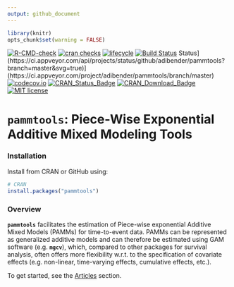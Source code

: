 ```yaml
---
output: github_document
---
```


```r
library(knitr)
opts_chunk$set(warning = FALSE)
```

<!-- badges: start -->

[![R-CMD-check](https://github.com/adibender/pammtools/actions/workflows/R-CMD-check.yaml/badge.svg)](https://github.com/adibender/pammtools/actions/workflows/R-CMD-check.yaml)
[![cran
checks](https://cranchecks.info/badges/worst/pammtools)](https://cran.r-project.org/web/checks/check_results_pammtools.html)
[![lifecycle](https://lifecycle.r-lib.org/articles/figures/lifecycle-stable.svg)](https://lifecycle.r-lib.org/articles/stages.html)
[![Build
Status](https://travis-ci.org/adibender/pammtools.svg?branch=master)](https://travis-ci.org/adibender/pammtools)
Status](https://ci.appveyor.com/api/projects/status/github/adibender/pammtools?branch=master&svg=true)](https://ci.appveyor.com/project/adibender/pammtools/branch/master)
[![codecov.io](https://codecov.io/github/adibender/pammtools/coverage.svg?branch=master)](https://codecov.io/github/adibender/pammtools/branch/master)
[![CRAN_Status_Badge](https://www.r-pkg.org/badges/version-ago/pammtools)](https://cran.r-project.org/package=pammtools)
[![CRAN_Download_Badge](https://cranlogs.r-pkg.org/badges/pammtools)](https://cran.r-project.org/package=pammtools)
[![MIT
license](https://img.shields.io/badge/license-MIT-brightgreen.svg)]( https://opensource.org/license/mit/)
<!-- badges: end -->

# **`pammtools`**: Piece-Wise Exponential Additive Mixed Modeling Tools


### Installation

Install from CRAN or GitHub using:

```r
# CRAN
install.packages("pammtools")
```

### Overview
**`pammtools`** facilitates the estimation of Piece-wise exponential Additive Mixed Models (PAMMs) for time-to-event data. PAMMs can be represented as generalized additive models and can therefore be estimated using GAM software (e.g. **`mgcv`**), which, compared to other packages for survival analysis, often offers more flexibility w.r.t. to the specification of covariate effects (e.g. non-linear, time-varying effects, cumulative effects, etc.).

To get started, see the [Articles](https://adibender.github.io/pammtools/articles/) section.


<!-- An overview over the packages functionality is given in

- Andreas Bender and Fabian Scheipl, "pammtools: Piece-wise exponential
Additive Mixed Modeling tools", arXiv eprint, 2018, https://arxiv.org/abs/1806.01042


For a tutorial-like introduction to PAMMs see:

  - Andreas Bender, Andreas Groll, and Fabian Scheipl, “A Generalized Additive Model Approach to Time-to-Event Analysis.” Statistical Modelling. https://doi.org/10.1177/1471082X17748083.


A general framework for the representation and estimation of cumulative effects
(or exposure-lag-response associations) is described in:

- Andreas Bender, Fabian Scheipl, Wolfgang Hartl, Andrew G Day, Helmut Küchenhoff, "Penalized estimation of complex, non-linear exposure-lag-response associations", Biostatistics, , kxy003, 2018, https://doi.org/10.1093/biostatistics/kxy003
 -->
